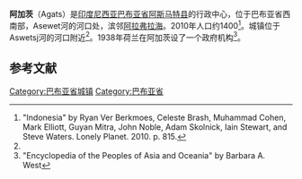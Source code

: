 {{Infobox settlement
| name = 阿加茨<br>Agats
| settlement_type = Town
| image_skyline =
| image_caption = A monument in Agats, [[Asmat_Regency|Asmat Regency]], [[Papua_(indonesia)|Papua]]
| pushpin_map = Indonesia West Papua
| pushpin_label_position = bottom
| pushpin_map_caption =阿加茨在[[巴布亚省|巴布亚省]]的位置
| latd = 5
| latm = 32
| lats = 30
| latNS = S
| longd = 138
| longm = 08
| longs = 00
| longEW = E
| subdivision_type = 国家
| subdivision_name = {{flag|Indonesia}}
| subdivision_type1 = 省
| subdivision_type2 = 县
| subdivision_name1 = [[巴布亚省|巴布亚省]]
| subdivision_name2 = [[阿斯马特县|阿斯马特县]]
| blank_name        = [[柯本气候分类法|气候]]
| blank_info        = [[熱帶雨林氣候|熱帶雨林氣候]]
}}

'''阿加茨'''（Agats）是[[印度尼西亚|印度尼西亚]][[巴布亚省|巴布亚省]][[阿斯马特县|阿斯马特县]]的行政中心，位于巴布亚省西南部，Asewet河的河口处，滨邻[[阿拉弗拉海|阿拉弗拉海]]。2010年人口约1400<ref name="Lonely Planet Indonesia 2010">"Indonesia" by Ryan Ver Berkmoes, Celeste Brash, Muhammad Cohen, Mark Elliott, Guyan Mitra, John Noble, Adam Skolnick, Iain Stewart, and Steve Waters. Lonely Planet. 2010. p. 815.</ref>。城镇位于Aswetsj河的河口附近<ref name="Lonely Planet Indonesia 2010" />。1938年荷兰在阿加茨设了一个政府机构<ref>"Encyclopedia of the Peoples of Asia and Oceania" by Barbara A. West</ref>。

==参考文献==
{{reflist}}
{{地理小作品}}
[[Category:巴布亚省城镇|Category:巴布亚省城镇]]

[[Category:巴布亚省|Category:巴布亚省]]